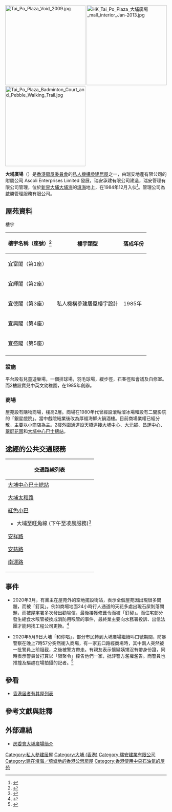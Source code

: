 {{distinguish|大埔中心}}

{{coord|22|27|10.84|N|114|10|12.48|E|display=title}}
{{HKPublicHousing
| authority =
| photo = HK_TaiPoPlaza.JPG 
| phototitle = 
| district = 大埔區
| type = 4
| year = 1985年
| blocknumber = 5
| rentalflats = 1480
| flatsize = 441 - 570
| household = 
| auth = 
| website = 
}}

[[File:Tai_Po_Plaza_Void_2009.jpg|250px]]
[[File:HK_Tai_Po_Plaza_大埔廣場_mall_interior_Jan-2013.jpg|250px]]
[[File:Tai_Po_Plaza_Badminton_Court_and_Pebble_Walking_Trail.jpg|250px]]

'''大埔廣場'''（{{lang-en|Tai Po Plaza}}）是[[香港房屋委員會|香港房屋委員會]]的[[私人機構參建居屋|私人機構參建居屋]]之一，由瑞安地產有限公司的附屬公司 Ascoli Enterprises Limited 發展，瑞安承建有限公司建造，瑞安管理有限公司管理，位於[[新界|新界]][[大埔_(香港)|大埔]][[大埔海|大埔海]]的[[填海|填海]]地上，在1984年12月入伙<ref>{{Cite web |url=http://www.shuion.com/cht/socam/ConsDiv/tpp.asp |title=瑞安集團 - 大埔廣場 |access-date=2009-09-19 |archive-date=2020-09-20 |archive-url=https://web.archive.org/web/20200920200412/http://www.shuion.com/cht/socam/ConsDiv/tpp.asp |dead-url=no }}</ref>。管理公司為啟勝管理服務有限公司。

== 屋苑資料 ==
樓宇
{| class="wikitable" style="text-align: center"
|-
! 樓宇名稱（座號）<ref>{{Cite web |url=http://www.housingauthority.gov.hk/b5/interactivemap/court/0,,3-0-2_5537,00.html |title=大埔廣場 |access-date=2009-09-19 |archive-date=2010-04-07 |archive-url=https://web.archive.org/web/20100407040136/http://www.housingauthority.gov.hk/b5/interactivemap/court/0,,3-0-2_5537,00.html |dead-url=no }}</ref> !! 樓宇類型 !! 落成年份
|-
| 宜富閣（第1座）|| rowspan="5" | 私人機構參建居屋樓宇設計 || rowspan="5" | 1985年
|-
| 宜輝閣（第2座）
|-
| 宜德閣（第3座）
|-
| 宜興閣（第4座）
|-
| 宜盛閣（第5座）
|-
|}

===設施===
平台設有兒童遊樂場，一個排球場，羽毛球場，緩步徑，石春徑和會議及自修室。而2樓設寶兒中英文幼稚園，在1985年創辦。

===商場===
屋苑設有購物商場，樓高2層。商場在1980年代曾經設滾軸溜冰場和設有二間影院的「銀星戲院」。當中戲院結業後改為厚福海鮮火鍋酒樓。目前商場業權已經分散，主要以小商店為主。2樓外圍通道設天橋連接[[大埔中心|大埔中心]]、[[大元邨|大元邨]]、[[昌運中心|昌運中心]]、[[翠屏花園|翠屏花園]]和[[大埔中心巴士總站|大埔中心巴士總站]]。

==途經的公共交通服務==
{| class="mw-collapsible mw-collapsed wikitable" 
! 交通路線列表
|-
|
;[[大埔中心巴士總站|大埔中心巴士總站]]
{{九龍新界巴士簡單列表|65K|71B|71K|72C|72X|73|73B|73X|74B|74K|74P|74X|75X|263C|271|271B|271S|271X|272P|272X|274X|872|872X|N271}}
{{大嶼山巴士簡單列表|A47X|E41|N42A|N42P|NA47}}
{{過海隧道巴士簡單列表|307|307P|907C|N307}}
{{新界專線小巴簡單列表|20M}}
;[[大埔太和路|大埔太和路]]
{{九龍新界巴士簡單列表|73|73B|73D_sa|73X|75X|271|271B|271X|K12|K14|W3}}
{{新界居民巴士簡單列表|NR501}}
{{新界專線小巴簡單列表|26|26A|502}}
;[[紅色小巴|紅色小巴]]
*大埔至[[旺角|旺角]]線 (下午至凌晨服務)<ref>{{Cite web |url=http://www.16seats.net/chi/rmb/r_kn72.html |title=旺角西洋菜南街　—　大埔太和邨 |accessdate=2016-10-12 |archive-date=2016-10-12 |archive-url=https://web.archive.org/web/20161012081825/http://www.16seats.net/chi/rmb/r_kn72.html |dead-url=no }}</ref>
;[[安祥路|安祥路]]
{{九龍新界巴士簡單列表|64K|72|72X|73X|74A|74B|74K|74X|75X|263C|264R|271|271P|272E|272P|272X|273C|273P|274X|872|872X|N271}}
{{大嶼山巴士簡單列表|E41|N42A|N42P}}
{{過海隧道巴士簡單列表|307|907C_sa|N307}}
{{新界專線小巴簡單列表|20A|20B|20C|20K|21A|21K|58S|501S}}
;[[安慈路|安慈路]]
{{九龍新界巴士簡單列表|71K|K12}}
{{大嶼山巴士簡單列表|E41|N42A|N42P}}
{{過海隧道巴士簡單列表|307P|907C_sm}}
{{新界專線小巴簡單列表|20A|20B|20C|20K|20R|21A|21K}}
{{新界居民巴士簡單列表|NR51|NR514}}
;[[南運路|南運路]]
{{九龍新界巴士簡單列表|71A|71K|71S|72C|73|73B|73D_sa|73P|73X|74C|74E|74P|75X|271|271B|271X}}
{{大嶼山巴士簡單列表|A47X|NA47}}
{{過海隧道巴士簡單列表|307A|307P|907C_sm}}
{{新界專線小巴簡單列表|20P|20X|26|26A|502}}
{{新界居民巴士簡單列表|NR519}}
|}

== 事件 ==
*2020年3月，有業主在屋苑外的空地擺設街站，表示全個屋苑因出現很多問題，而被「釘契」。例如商場地面24小時行人通道的天花多處出現石屎剝落問題，而被[[屋宇署|屋宇署]]多次發出勸喻信，最後接獲修葺令而被「釘契」。而住宅部分發生總食水喉管被換成消防用喉管的事件，最終業主要向水務署投訴、出信法團才能夠找工程公司更換。<ref>{{cite news|author1=呂諾君|title=【逆權業主】大埔廣場業主關注組再戰廿年舊法團：想睇住個荷包咋|url=https://www.hk01.com/18%E5%8D%80%E6%96%B0%E8%81%9E/452135/%E9%80%86%E6%AC%8A%E6%A5%AD%E4%B8%BB-%E5%A4%A7%E5%9F%94%E5%BB%A3%E5%A0%B4%E6%A5%AD%E4%B8%BB%E9%97%9C%E6%B3%A8%E7%B5%84%E5%86%8D%E6%88%B0%E5%BB%BF%E5%B9%B4%E8%88%8A%E6%B3%95%E5%9C%98-%E6%83%B3%E7%9D%87%E4%BD%8F%E5%80%8B%E8%8D%B7%E5%8C%85%E5%92%8B|accessdate=2020-05-10|work=香港01|date=2020-03-24|archive-date=2020-12-04|archive-url=https://web.archive.org/web/20201204175351/https://www.hk01.com/18%E5%8D%80%E6%96%B0%E8%81%9E/452135/%E9%80%86%E6%AC%8A%E6%A5%AD%E4%B8%BB-%E5%A4%A7%E5%9F%94%E5%BB%A3%E5%A0%B4%E6%A5%AD%E4%B8%BB%E9%97%9C%E6%B3%A8%E7%B5%84%E5%86%8D%E6%88%B0%E5%BB%BF%E5%B9%B4%E8%88%8A%E6%B3%95%E5%9C%98-%E6%83%B3%E7%9D%87%E4%BD%8F%E5%80%8B%E8%8D%B7%E5%8C%85%E5%92%8B|dead-url=no}}</ref>

*2020年5月9日大埔「和你唱」，部分市民轉到大埔廣場繼續叫口號期間，防暴警察在晚上7時57分突然衝入商場，有一家五口路經商場時，其中兩人突然被一批警員上前阻截，之後被警方帶走。有親友表示懷疑姨甥沒有帶身份證，同時表示警員曾打算以「限聚令」控告他們一家，批評警方濫權濫告。而警員也推撞及驅趕在場拍攝的記者。<ref>{{cite news|title=大埔鑽石山繼續「和你唱」 警闖商場遭揶揄「有冇冰賣」|url=https://hk.appledaily.com/local/20200509/XMPNWSUZ3YDANUIHP5QNZMI4AM/|accessdate=2020-05-10|work=蘋果日報|date=2020-05-09|archive-date=2020-05-19|archive-url=https://web.archive.org/web/20200519135242/https://hk.appledaily.com/local/20200509/XMPNWSUZ3YDANUIHP5QNZMI4AM/|dead-url=yes}}</ref>

== 參看 ==
*[[香港居者有其屋列表|香港居者有其屋列表]]

== 參考文獻與註釋 ==
{{reflist}}

==外部連結==
{{commonscat|Tai Po Plaza}}
*[http://www.housingauthority.gov.hk/tc/global-elements/estate-locator/detail.html?propertyType=2&id=3072 房委會大埔廣場簡介]{{Wayback|url=http://www.housingauthority.gov.hk/tc/global-elements/estate-locator/detail.html?propertyType=2&id=3072 |date=20181010030427 }}

{{私人參建居屋屋苑}}
{{大埔區居屋屋苑}}
[[Category:私人參建居屋|Category:私人參建居屋]]
[[Category:大埔_(香港)|Category:大埔 (香港)]]
[[Category:瑞安建業有限公司|Category:瑞安建業有限公司]]
[[Category:建在填海／填塘地的香港公營房屋|Category:建在填海／填塘地的香港公營房屋]]
[[Category:香港使用中央石油氣的屋苑|Category:香港使用中央石油氣的屋苑]]